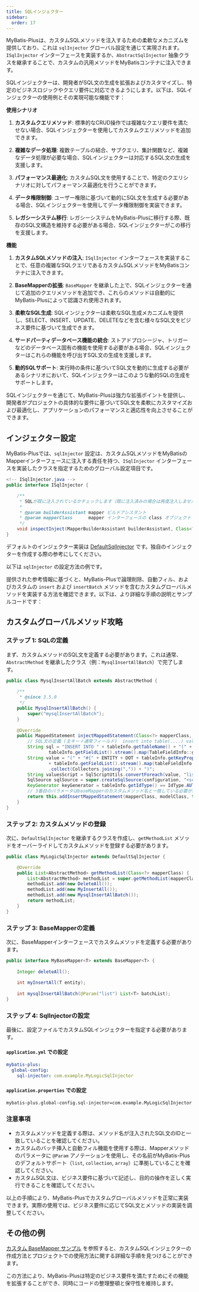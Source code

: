 ```yaml
---
title: SQLインジェクター
sidebar:
  order: 17
---
```


MyBatis-Plusは、カスタムSQLメソッドを注入するための柔軟なメカニズムを提供しており、これは `sqlInjector` グローバル設定を通じて実現されます。`ISqlInjector` インターフェースを実装するか、`AbstractSqlInjector` 抽象クラスを継承することで、カスタムの汎用メソッドをMyBatisコンテナに注入できます。

SQLインジェクターは、開発者がSQL文の生成を拡張およびカスタマイズし、特定のビジネスロジックやクエリ要件に対応できるようにします。以下は、SQLインジェクターの使用例とその実現可能な機能です：

**使用シナリオ**

1. **カスタムクエリメソッド**: 標準的なCRUD操作では複雑なクエリ要件を満たせない場合、SQLインジェクターを使用してカスタムクエリメソッドを追加できます。

2. **複雑なデータ処理**: 複数テーブルの結合、サブクエリ、集計関数など、複雑なデータ処理が必要な場合、SQLインジェクターは対応するSQL文の生成を支援します。

3. **パフォーマンス最適化**: カスタムSQL文を使用することで、特定のクエリシナリオに対してパフォーマンス最適化を行うことができます。

4. **データ権限制御**: ユーザー権限に基づいて動的にSQL文を生成する必要がある場合、SQLインジェクターを使用してデータ権限制御を実装できます。

5. **レガシーシステム移行**: レガシーシステムをMyBatis-Plusに移行する際、既存のSQL文構造を維持する必要がある場合、SQLインジェクターがこの移行を支援します。

**機能**

1. **カスタムSQLメソッドの注入**: `ISqlInjector` インターフェースを実装することで、任意の複雑なSQLクエリであるカスタムSQLメソッドをMyBatisコンテナに注入できます。

2. **BaseMapperの拡張**: `BaseMapper` を継承した上で、SQLインジェクターを通じて追加のクエリメソッドを追加でき、これらのメソッドは自動的にMyBatis-Plusによって認識され使用されます。

3. **柔軟なSQL生成**: SQLインジェクターは柔軟なSQL生成メカニズムを提供し、SELECT、INSERT、UPDATE、DELETEなどを含む様々なSQL文をビジネス要件に基づいて生成できます。

4. **サードパーティデータベース機能の統合**: ストアドプロシージャ、トリガーなどのデータベース固有の機能を使用する必要がある場合、SQLインジェクターはこれらの機能を呼び出すSQL文の生成を支援します。

5. **動的SQLサポート**: 実行時の条件に基づいてSQL文を動的に生成する必要があるシナリオにおいて、SQLインジェクターはこのような動的SQLの生成をサポートします。

SQLインジェクターを通じて、MyBatis-Plusは強力な拡張ポイントを提供し、開発者がプロジェクトの具体的な要件に基づいてSQL文を柔軟にカスタマイズおよび最適化し、アプリケーションのパフォーマンスと適応性を向上させることができます。

## インジェクター設定

MyBatis-Plusでは、`sqlInjector` 設定は、カスタムSQLメソッドをMyBatisのMapperインターフェースに注入する責任を持つ、`ISqlInjector` インターフェースを実装したクラスを指定するためのグローバル設定項目です。

```java
<!-- ISqlInjector.java -->
public interface ISqlInjector {

    /**
     * SQLが既に注入されているかチェックします（既に注入済みの場合は再度注入しません）
     *
     * @param builderAssistant mapper ビルドアシスタント
     * @param mapperClass      mapper インターフェースの class オブジェクト
     */
    void inspectInject(MapperBuilderAssistant builderAssistant, Class<?> mapperClass);
}
```

デフォルトのインジェクター実装は [DefaultSqlInjector](https://github.com/baomidou/mybatis-plus/blob/3.0/mybatis-plus-core/src/main/java/com/baomidou/mybatisplus/core/injector/DefaultSqlInjector.java) です。独自のインジェクターを作成する際の参考にしてください。

以下は `sqlInjector` の設定方法の例です。

提供された参考情報に基づくと、MyBatis-Plusで論理削除、自動フィル、およびカスタムの `insert` および `insertBatch` メソッドを含むカスタムグローバルメソッドを実装する方法を確認できます。以下は、より詳細な手順の説明とサンプルコードです：

## カスタムグローバルメソッド攻略

### ステップ 1: SQLの定義

まず、カスタムメソッドのSQL文を定義する必要があります。これは通常、`AbstractMethod` を継承したクラス（例：`MysqlInsertAllBatch`）で完了します。

```java
public class MysqlInsertAllBatch extends AbstractMethod {
    
    /**
     * @since 3.5.0
     */
    public MysqlInsertAllBatch() {
        super("mysqlInsertAllBatch");
    }
    
    @Override
    public MappedStatement injectMappedStatement(Class<?> mapperClass, Class<?> modelClass, TableInfo tableInfo) {
 		// SQL文の定義 (主キー＋通常フィールド)  insert into table(....) values(....),(....)
        String sql = "INSERT INTO " + tableInfo.getTableName() + "(" + tableInfo.getKeyColumn() + "," +
                tableInfo.getFieldList().stream().map(TableFieldInfo::getColumn).collect(Collectors.joining(",")) + ") VALUES ";
        String value = "(" + "#{" + ENTITY + DOT + tableInfo.getKeyProperty() + "}" + ","
                + tableInfo.getFieldList().stream().map(tableFieldInfo -> "#{" + ENTITY + DOT + tableFieldInfo.getProperty() + "}")
                .collect(Collectors.joining(",")) + ")";
        String valuesScript = SqlScriptUtils.convertForeach(value, "list", null, ENTITY, COMMA);
        SqlSource sqlSource = super.createSqlSource(configuration, "<script>" + sql + valuesScript + "</script>", modelClass);
        KeyGenerator keyGenerator = tableInfo.getIdType() == IdType.AUTO ? Jdbc3KeyGenerator.INSTANCE : NoKeyGenerator.INSTANCE;
        // 3番目のパラメータはbaseMapperのカスタムメソッド名と一致している必要があります
        return this.addInsertMappedStatement(mapperClass, modelClass, this.methodName, sqlSource, keyGenerator,tableInfo.getKeyProperty(), tableInfo.getKeyColumn());
    }
}
```

### ステップ 2: カスタムメソッドの登録

次に、`DefaultSqlInjector` を継承するクラスを作成し、`getMethodList` メソッドをオーバーライドしてカスタムメソッドを登録する必要があります。

```java
public class MyLogicSqlInjector extends DefaultSqlInjector {

    @Override
    public List<AbstractMethod> getMethodList(Class<?> mapperClass) {
        List<AbstractMethod> methodList = super.getMethodList(mapperClass);
        methodList.add(new DeleteAll());
        methodList.add(new MyInsertAll());
        methodList.add(new MysqlInsertAllBatch());
        return methodList;
    }
}
```

### ステップ 3: BaseMapperの定義

次に、BaseMapperインターフェースでカスタムメソッドを定義する必要があります。

```java
public interface MyBaseMapper<T> extends BaseMapper<T> {
    
    Integer deleteAll();
    
    int myInsertAll(T entity);
    
    int mysqlInsertAllBatch(@Param("list") List<T> batchList);
}
```

### ステップ 4: SqlInjectorの設定

最後に、設定ファイルでカスタムSQLインジェクターを指定する必要があります。

#### `application.yml` での設定

```yml
mybatis-plus:
  global-config:
    sql-injector: com.example.MyLogicSqlInjector
```

#### `application.properties` での設定

```properties
mybatis-plus.global-config.sql-injector=com.example.MyLogicSqlInjector
```

### 注意事項

- カスタムメソッドを定義する際は、メソッド名が注入されたSQL文のIDと一致していることを確認してください。
- カスタムのバッチ挿入と自動フィル機能を使用する際は、Mapperメソッドのパラメータに `@Param` アノテーションを使用し、その名前がMyBatis-Plusのデフォルトサポート（`list`, `collection`, `array`）に準拠していることを確認してください。
- カスタムSQL文は、ビジネス要件に基づいて記述し、目的の操作を正しく実行できることを確認してください。

以上の手順により、MyBatis-Plusでカスタムグローバルメソッドを正常に実装できます。実際の使用では、ビジネス要件に応じてSQL文とメソッドの実装を調整してください。

## その他の例

[カスタム BaseMapper サンプル](https://gitee.com/baomidou/mybatis-plus-samples/tree/master/mybatis-plus-sample-deluxe) を参照すると、カスタムSQLインジェクターの作成方法とプロジェクトでの使用方法に関する詳細な手順を見つけることができます。

この方法により、MyBatis-Plusは特定のビジネス要件を満たすためにその機能を拡張することができ、同時にコードの整理整頓と保守性を維持します。
